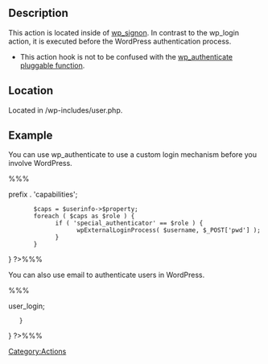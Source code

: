 ==Description==
This action is located inside of [[Function_Reference/wp_signon|wp_signon]]. In contrast to the wp_login action, it is executed before the WordPress authentication process.
*This action hook is not to be confused with the [[Function_Reference/wp_authenticate|wp_authenticate pluggable function]].

==Location==
Located in /wp-includes/user.php.

==Example==
You can use wp_authenticate to use a custom login mechanism before you involve WordPress.

%%%<?php
add_action( 'wp_authenticate' , 'check_custom_authentication' );

function check_custom_authentication ( $username ) {
        global $wpdb;

     	if ( ! username_exists( $username ) ) {
		return;
	}
        $userinfo = get_user_by( 'login', $username );
        $property = $wpdb->prefix . 'capabilities';
        $caps = $userinfo->$property;
        foreach ( $caps as $role ) {
              if ( 'special_authenticator' == $role ) {
                    wpExternalLoginProcess( $username, $_POST['pwd'] );
              }
        }
}
?>%%%

You can also use email to authenticate users in WordPress.

%%%<?php
add_action( 'wp_authenticate', 'wp_authenticate_by_email' );
// user name is passed in by reference 
function wp_authenticate_by_email( &$username ) {
    $user = get_user_by( 'email', $username );

    if ( ! $user ) {
        $username = $user->user_login;
    }

}
?>%%%

{{Stub}}
[[Category:Actions]]